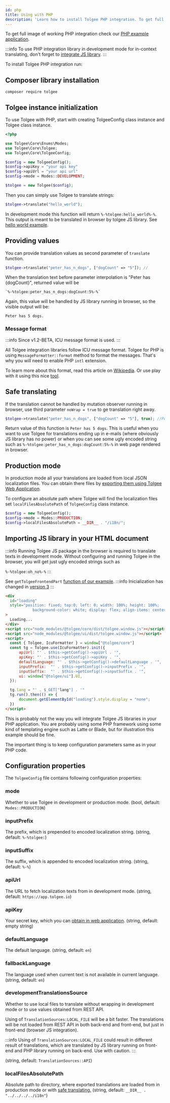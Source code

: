 ```yaml
---
id: php
title: Using with PHP
description: 'Learn how to install Tolgee PHP integration. To get full image of working PHP integration check our PHP example application.'
---
```


To get full image of working PHP integration check our [PHP example application](https://github.com/tolgee/php-example).

:::info
To use PHP integration library in development mode for in-context translating, don't forget to [integrate JS library](php#importing-js-library-in-your-html-document).
:::

To install Tolgee PHP integration run:

## Composer library installation

```shell
composer require tolgee
```

## Tolgee instance initialization

To use Tolgee with PHP, start with creating TolgeeConfig class instance and Tolgee class instance.

```php
<?php

use Tolgee\Core\Enums\Modes;
use Tolgee\Core\Tolgee;
use Tolgee\Core\TolgeeConfig;

$config = new TolgeeConfig();
$config->apiKey = "your api key"
$config->apiUrl = "your api url"
$config->mode = Modes::DEVELOPMENT;

$tolgee = new Tolgee($config);
```

Then you can simply use Tolgee to translate strings:

```php
$tolgee->translate("hello_world");
```

In development mode this function will return `%-%tolgee:hello_world%-%`. This output is meant to be translated in
browser by tolgee JS library. See [hello world example](get_started/hello_world).

## Providing values

You can provide translation values as second parameter of `translate` function.

```php
$tolgee->translate("peter_has_n_dogs", ["dogCount" => "5"]); //
```

When the translation text before parameter interpolation is "Peter has {dogCount}", returned value will be

```
`%-%tolgee:peter_has_n_dogs:dogCount:5%-%`
```

Again, this value will be handled by JS library running in browser, so the visible output will be:

```
Peter has 5 dogs.
```

### Message format

:::info
Since v1.2-BETA, ICU message format is used.
:::

All Tolgee integration libraries follow ICU message format. Tolgee for PHP is using `MessageFormatter::format` method
to format the messages. That's why you will need to enable PHP `intl` extension.

To learn more about this format, read this article on [Wikipedia](https://en.wikipedia.org/wiki/International_Components_for_Unicode).
Or use play with it using this nice [tool](https://devpal.co/icu-message-editor/).

## Safe translating

If the translation cannot be handled by mutation observer running in browser, use third parameter `noWrap = true`
to ge translation right away.

```php
$tolgee->translate("peter_has_n_dogs", ["dogCount" => "5"], true); //Peter has 5 dogs.
```

Return value of this function is `Peter has 5 dogs`. This is useful when you want to use Tolgee for translations ending
up in e-mails (where obviously JS library has no power) or when you can see some ugly encoded string such as
`%-%tolgee:peter_has_n_dogs:dogCount:5%-%` in web page rendered in browser.

## Production mode

In production mode all your translations are loaded from local JSON localization files. You can obtain there files by
[exporting them using Tolgee Web Application](/docs/platform/exporting_translations).

To configure an absolute path where Tolgee will find the localization files set `localFilesAbsolutePath`
of `TolgeeConfig` class instance.

```php
$config = new TolgeeConfig();
$config->mode = Modes::PRODUCTION;
$config->localFilesAbsolutePath = __DIR__ . "/i18n/";
```

## Importing JS library in your HTML document

:::info
Running Tolgee JS package in the browser is required to translate texts in development mode. Without configuring and running
Tolgee in the browser, you will get just ugly encoded strings such as

`%-%tolgee:oh_no%-%`
:::

See `getTolgeeFrontendPart`
[function of our example](https://github.com/tolgee/php-example/blob/9b6b38c023b7169d9767b37fc3892536b5230d57/TolgeeManager.php#L35).
:::info
Inicialization has changed in [version 3](/docs/changelog/tolgee_js_version_3)
:::

```html
<div
  id="loading"
  style="position: fixed; top:0; left: 0; width: 100%; height: 100%;
            background-color: white; display: flex; align-items: center; justify-content: center;"
>
  Loading...
</div>
<script src="node_modules/@tolgee/core/dist/tolgee.window.js"></script>
<script src="node_modules/@tolgee/ui/dist/tolgee.window.js"></script>
<script>
  const { Tolgee, IcuFormatter } = window["@tolgee/core"]
  const tg = Tolgee.use(IcuFormatter).init({
      apiUrl: "' . $this->getConfig()->apiUrl . '",
      apiKey: "' . $this->getConfig()->apiKey . '",
      defaultLanguage: "' . $this->getConfig()->defaultLanguage . '",
      inputPrefix:  "' . $this->getConfig()->inputPrefix . '",
      inputSuffix:  "' . $this->getConfig()->inputSuffix . '",
      ui: window["@tolgee/ui"].UI,
  });

  tg.lang = "' . $_GET["lang"] . '"
  tg.run().then(() => {
      document.getElementById("loading").style.display = "none";
  })
</script>
```

This is probably not the way you will integrate Tolgee JS libraries in your PHP application.
You are probably using some PHP framework using some kind of templating engine such as Latte or Blade, but for
illustration this example should be fine.

The important thing is to keep configuration parameters same as in your PHP code.

## Configuration properties

The `TolgeeConfig` file contains following configuration properties:

### mode

Whether to use Tolgee in development or production mode. (bool, default: `Modes::PRODUCTION`)

### inputPrefix

The prefix, which is prepended to encoded localization string. (string, default: `%-%tolgee:`)

### inputSuffix

The suffix, which is appended to encoded localization string. (string, default: `%-%`)

### apiUrl

The URL to fetch localization texts from in development mode. (string, default: `https://app.tolgee.io`)

### apiKey

Your secret key, which you can [obtain in web application](../platform/api-keys-and-pat-tokens). (string, default: empty string)

### defaultLanguage

The default language. (string, default: `en`)

### fallbackLanguage

The language used when current text is not available in current language. (string, default: `en`)

### developmentTranslationsSource

Whether to use local files to translate without wrapping in development mode or to use values obtained from REST API.

Using of `TranslationSources:LOCAL_FILE` will be a bit faster. The translations will be not loaded from REST API in both
back-end and front-end, but just in front-end (browser JS integration).

:::info
Using of `TranslationSources:LOCAL_FILE` could result in different result of translations, which are translated by JS
library running on front-end and PHP library running on back-end. Use with caution.
:::

(string, default: `TranslationSources::API`)

### localFilesAbsolutePath

Absolute path to directory, where exported translations are loaded from in production mode or with
[safe translating.](php#safe-translating)
(string, default: `__DIR__ . "../../../../i18n"`)
